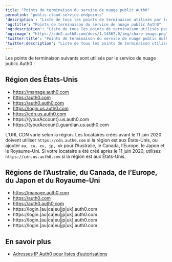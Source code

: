 ---
title: "Points de terminaison du service de nuage public Auth0"
permalink: "public-cloud-service-endpoints"
'description': "Liste de tous les points de terminaison utilisés par le service de nuage public Auth0."
'og:title': "Points de terminaison du service de nuage public Auth0"
'og:description': "Liste de tous les points de terminaison utilisés par le service de nuage public Auth0."
'og:image': "https://cdn2.auth0.com/docs/1.14567.0/img/share-image.png"
'twitter:title': "Points de terminaison du service de nuage public Auth0"
'twitter:description': "Liste de tous les points de terminaison utilisés par le service de nuage public Auth0."
---

Les points de terminaison suivants sont utilisés par le service de nuage public Auth0 :

## Région des États-Unis

* https://manage.auth0.com
* https://auth0.com
* https://auth0.auth0.com
* https://login.us.auth0.com
* https://cdn.us.auth0.com
* https://\{yourAccount}.us.auth0.com
* https://\{yourAccount}.guardian.us.auth0.com

<Callout icon="file-lines" color="#0EA5E9" iconType="regular">

L’URL CDN varie selon la région. Les locataires créés avant le 11 juin 2020 doivent utiliser `https://cdn.auth0.com` si la région est aux États-Unis, ou ajouter `au, ca, eu, jp, uk` pour l’Australie, le Canada, l’Europe, le Japon et le Royaume-Uni. Si votre locataire a été créé après le 11 juin 2020, utilisez `https://cdn.us.auth0.com` si la région est aux États-Unis.

</Callout>

## Régions de l’Australie, du Canada, de l’Europe, du Japon et du Royaume-Uni

* https://manage.auth0.com
* https://auth0.com
* https://auth0.auth0.com
* https://login.[au|ca|eu|jp|uk].auth0.com
* https://login.[au|ca|eu|jp|uk].auth0.com
* https://login.[au|ca|eu|jp|uk].auth0.com
* https://login.[au|ca|eu|jp|uk].auth0.com

## En savoir plus

* [Adresses IP Auth0 pour listes d’autorisations](/docs/fr-ca/secure/security-guidance/data-security/allowlist)